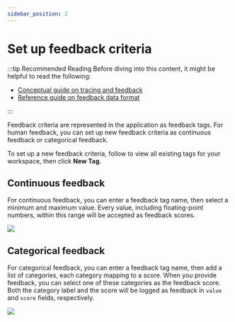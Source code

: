 ```yaml
---
sidebar_position: 2
---
```



# Set up feedback criteria

:::tip Recommended Reading
Before diving into this content, it might be helpful to read the following:

- [Conceptual guide on tracing and feedback](../../concepts/tracing)
- [Reference guide on feedback data format](../../reference/data_formats/feedback_data_format)

:::

Feedback criteria are represented in the application as feedback tags. For human feedback, you can set up new feedback criteria as continuous feedback or categorical feedback.

To set up a new feedback criteria, follow <RegionalUrl text='this link' suffix='/settings/workspaces/feedbacks'/> to view all existing tags for your workspace, then click **New Tag**.

## Continuous feedback

For continuous feedback, you can enter a feedback tag name, then select a minimum and maximum value. Every value, including floating-point numbers, within this range will be accepted as feedback scores.

![](../static/cont_feedback.png)

## Categorical feedback

For categorical feedback, you can enter a feedback tag name, then add a list of categories, each category mapping to a score. When you provide feedback, you can select one of these categories as the feedback score.
Both the category label and the score will be logged as feedback in `value` and `score` fields, respectively.

![](../static/cat_feedback.png)
